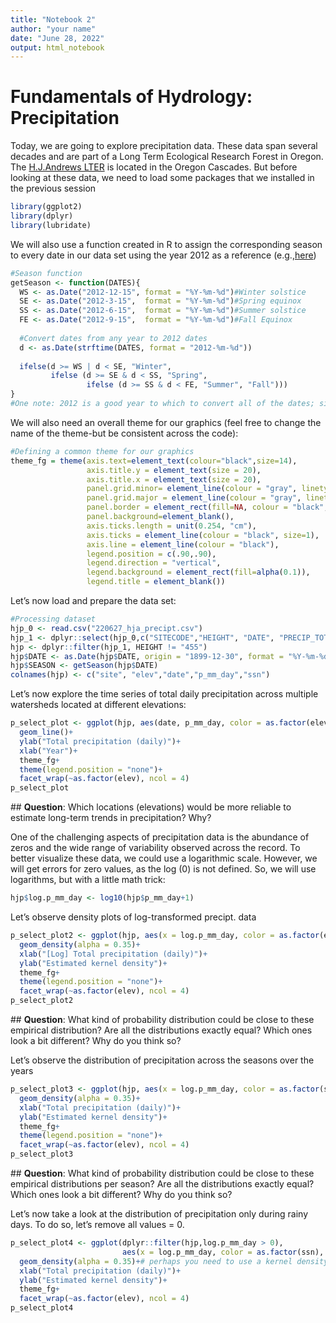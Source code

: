 ```yaml
---
title: "Notebook 2"
author: "your name"
date: "June 28, 2022"
output: html_notebook
---
```

# Fundamentals of Hydrology: Precipitation

Today, we are going to explore precipitation data. These data span several decades and are part of a Long Term Ecological Research Forest in Oregon. The [H.J.Andrews LTER](https://andrewsforest.oregonstate.edu/) is located in the Oregon Cascades. But before looking at these data, we need to load some packages that we installed in the previous session

```r
library(ggplot2)
library(dplyr)
library(lubridate)
```

We will also use a function created in R to assign the corresponding season to every date in our data set using the year 2012 as a reference (e.g.,[here](https://stackoverflow.com/questions/9500114/find-which-season-a-particular-date-belongs-to))

```r
#Season function
getSeason <- function(DATES){
  WS <- as.Date("2012-12-15", format = "%Y-%m-%d")#Winter solstice
  SE <- as.Date("2012-3-15",  format = "%Y-%m-%d")#Spring equinox
  SS <- as.Date("2012-6-15",  format = "%Y-%m-%d")#Summer solstice
  FE <- as.Date("2012-9-15",  format = "%Y-%m-%d")#Fall Equinox
  
  #Convert dates from any year to 2012 dates
  d <- as.Date(strftime(DATES, format = "2012-%m-%d"))
  
  ifelse(d >= WS | d < SE, "Winter",
         ifelse (d >= SE & d < SS, "Spring",
                 ifelse (d >= SS & d < FE, "Summer", "Fall")))
}
#One note: 2012 is a good year to which to convert all of the dates; since it is a leap year, any February 29ths in your data set will be handled smoothly.
```

 We will also need an overall theme for our graphics (feel free to change the name of the theme-but be consistent across the code):
 
```r
#Defining a common theme for our graphics
theme_fg = theme(axis.text=element_text(colour="black",size=14),
                 axis.title.y = element_text(size = 20),
                 axis.title.x = element_text(size = 20),
                 panel.grid.minor= element_line(colour = "gray", linetype = "dotted"), 
                 panel.grid.major = element_line(colour = "gray", linetype = "dashed"),
                 panel.border = element_rect(fill=NA, colour = "black", size=1),
                 panel.background=element_blank(),
                 axis.ticks.length = unit(0.254, "cm"),
                 axis.ticks = element_line(colour = "black", size=1), 
                 axis.line = element_line(colour = "black"),
                 legend.position = c(.90,.90),
                 legend.direction = "vertical",
                 legend.background = element_rect(fill=alpha(0.1)),
                 legend.title = element_blank())
```
 
 Let's now load and prepare the data set:
 
```r
#Processing dataset
hjp_0 <- read.csv("220627_hja_precipt.csv")
hjp_1 <- dplyr::select(hjp_0,c("SITECODE","HEIGHT", "DATE", "PRECIP_TOT_DAY"))
hjp <- dplyr::filter(hjp_1, HEIGHT != "455")
hjp$DATE <- as.Date(hjp$DATE, origin = "1899-12-30", format = "%Y-%m-%d")
hjp$SEASON <- getSeason(hjp$DATE)
colnames(hjp) <- c("site", "elev","date","p_mm_day","ssn")
```
 

Let's now explore the time series of total daily precipitation across multiple watersheds located at different elevations:

```r
p_select_plot <- ggplot(hjp, aes(date, p_mm_day, color = as.factor(elev), fill = as.factor(elev)))+
  geom_line()+
  ylab("Total precipitation (daily)")+
  xlab("Year")+
  theme_fg+
  theme(legend.position = "none")+
  facet_wrap(~as.factor(elev), ncol = 4)
p_select_plot
```

 ## **Question**: Which locations (elevations) would be more reliable to estimate long-term trends in precipitation? Why?

One of the challenging aspects of precipitation data is the abundance of zeros and the wide range of variability observed across the record. To better visualize these data, we could use a logarithmic scale. However, we will get errors for zero values, as the log (0) is not defined. So, we will use logarithms, but with a little math trick:

```r
hjp$log.p_mm_day <- log10(hjp$p_mm_day+1)
```

Let's observe density plots of log-transformed precipt. data

```r
p_select_plot2 <- ggplot(hjp, aes(x = log.p_mm_day, color = as.factor(elev), fill = as.factor(elev)))+
  geom_density(alpha = 0.35)+
  xlab("[Log] Total precipitation (daily)")+
  ylab("Estimated kernel density")+
  theme_fg+
  theme(legend.position = "none")+
  facet_wrap(~as.factor(elev), ncol = 4)
p_select_plot2
```

 ## **Question**: What kind of probability distribution could be close to these empirical distribution? Are all the distributions exactly equal? Which ones look a bit different? Why do you think so?
 
 Let's observe the distribution of precipitation across the seasons over the years
 
```r
p_select_plot3 <- ggplot(hjp, aes(x = log.p_mm_day, color = as.factor(ssn), fill = as.factor(ssn)))+
  geom_density(alpha = 0.35)+
  xlab("Total precipitation (daily)")+
  ylab("Estimated kernel density")+
  theme_fg+
  theme(legend.position = "none")+
  facet_wrap(~as.factor(elev), ncol = 4)
p_select_plot3

```
 
  ## **Question**: What kind of probability distribution could be close to these empirical distributions per season? Are all the distributions exactly equal? Which ones look a bit different? Why do you think so?


Let's now take a look at the distribution of precipitation only during rainy days. To do so, let's remove all values = 0.

```r
p_select_plot4 <- ggplot(dplyr::filter(hjp,log.p_mm_day > 0), 
                         aes(x = log.p_mm_day, color = as.factor(ssn), fill = as.factor(ssn)))+
  geom_density(alpha = 0.35)+# perhaps you need to use a kernel density method to account for differences in record length.
  xlab("Total precipitation (daily)")+
  ylab("Estimated kernel density")+
  theme_fg+
  facet_wrap(~as.factor(elev), ncol = 4)
p_select_plot4
```

